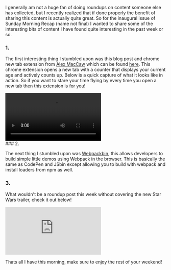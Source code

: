 I generally am not a huge fan of doing roundups on content someone else has collected, but I recently realized that if done properly the
benefit of sharing this content is actually quite great. So for the inaugural issue of Sunday Morning Recap (name not final) I wanted to
share some of the interesting bits of content I have found quite interesting in the past week or so.

### 1.

The first interesting thing I stumbled upon was this blog post and chrome new tab extension from
[Alex MacCaw](https://twitter.com/maccaw) which can be found
[here](https://blog.alexmaccaw.com/life-hacks). This chrome extension opens a new tab with a counter that
displays your current age and actively counts up. Below is a quick capture of what it looks like in action. So if you want to stare your time flying by
every time you open a new tab then this extension is for you!

<div class="has-video">
  <video data-css-video title="My current age" src="../../../../../static/videos/motivate.mp4" autoplay loop></video>
</div>
### 2.

The next thing I stumbled upon was [Webpackbin](http://www.webpackbin.com/), this allows developers to
build simple little demos using Webpack in the browser. This is basically the same as CodePen and JSbin except allowing you to build with
webpack and install loaders from npm as well.

### 3.

What wouldn't be a roundup post this week without covering the new Star Wars trailer, check it out below!

<div class="has-video">
  <iframe data-css-video data-css-youtube src="https://www.youtube.com/embed/sC9abcLLQpI" frameborder="0" allowfullscreen></iframe>
</div>

Thats all I have this morning, make sure to enjoy the rest of your weekend!
